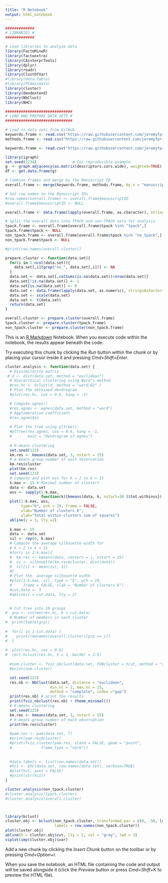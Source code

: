 ```yaml
---
title: "R Notebook"
output: html_notebook
---
```


```r
#############
# LIBRARIES #
#############

# Load libraries to analyze data
library(FactoMineR)
library(factoextra)
library(CAinterprTools)
library(dplyr)
library(readr)
library(ClustOfVar)
#library(data.table)
#library(PCAmixdata)
library(cluster)
library(dendextend)
library(NbClust)
library(BHC)

##############################
# LOAD AND PREPARE DATA SETS #
##############################

# Load in data sets from GitHub
keywords.frame <- read.csv("https://raw.githubusercontent.com/jeremyfprice/litreview/master/data/lit_review-keywords-processed.csv", header = TRUE)
methods.frame <- read.csv("https://raw.githubusercontent.com/jeremyfprice/litreview/master/data/lit_review-data_sources-survey_combined.csv", header = TRUE)

```


```r

keywords.frame <- read.csv("https://raw.githubusercontent.com/jeremyfprice/litreview/master/data/lit_review-descriptors-cors-el.csv", header = TRUE)

library(igraph)
set.seed(1234)                # for reproducible example
g  <- graph.adjacency(as.matrix(descriptors.cors.wide), weighted=TRUE)
df <- get.data.frame(g)


```


```r

# Combine frames and merge by the Manuscript ID
overall.frame <- merge(keywords.frame, methods.frame, by.x = "manuscriptID")

# Set row names to the Manuscript IDs
#row.names(overall.frame) <- overall.frame$manuscriptID
#overall.frame$manuscriptID <- NULL

overall.frame <- data.frame(lapply(overall.frame, as.character), stringsAsFactors=FALSE)

# Split the overall data into TPACK and non-TPACK sets for analysis
tpack.frame <- overall.frame[overall.frame$tpack %in% "tpack",]
tpack.frame$tpack <- NULL
non_tpack.frame <- overall.frame[overall.frame$tpack %in% "no_tpack",]
non_tpack.frame$tpack <- NULL

#print(row.names(overall.cluster))

prepare.cluster <- function(data.set){
  for(i in 1:ncol(data.set)){
    data.set[,i][grep("no_", data.set[,i])] <- NA
  }
  data.set <- data.set[,colSums(is.na(data.set))<nrow(data.set)]
  data.set[!is.na(data.set)] <- 1
  data.set[is.na(data.set)] <- 0
  data.set <- data.frame(lapply(data.set, as.numeric), stringsAsFactors=FALSE)
  data.set <- scale(data.set)
  data.set <- t(data.set)
  return(data.set)
}

overall.cluster <- prepare.cluster(overall.frame)
tpack.cluster <- prepare.cluster(tpack.frame)
non_tpack.cluster <- prepare.cluster(non_tpack.frame)

```


This is an [R Markdown](http://rmarkdown.rstudio.com) Notebook. When you execute code within the notebook, the results appear beneath the code. 

Try executing this chunk by clicking the *Run* button within the chunk or by placing your cursor inside it and pressing *Cmd+Shift+Enter*. 

```r
cluster.analysis <- function(data.set) {
  # Dissimilarity matrix
 # d <- dist(data.set, method = "euclidean")
  # Hierarchical clustering using Ward's method
  #res.hc <- hclust(d, method = "ward.D2" )
  # Plot the obtained dendrogram
  #plot(res.hc, cex = 0.6, hang = -1)

  # Compute agnes()
  #res.agnes <- agnes(data.set, method = "ward")
  # Agglomerative coefficient
  #res.agnes$ac
  
  # Plot the tree using pltree()
  #pltree(res.agnes, cex = 0.6, hang = -1,
  #       main = "Dendrogram of agnes")
  
  # K-means clustering
  set.seed(123)
  km.res <- kmeans(data.set, 3, nstart = 25)
  # k-means group number of each observation
  km.res$cluster
  plot(km.res)
  set.seed(123)
  # Compute and plot wss for k = 2 to k = 15
  k.max <- 15 # Maximal number of clusters
  data <- data.set
  wss <- sapply(1:k.max, 
                function(k){kmeans(data, k, nstart=10 )$tot.withinss})
  plot(1:k.max, wss,
       type="b", pch = 19, frame = FALSE, 
       xlab="Number of clusters K",
       ylab="Total within-clusters sum of squares")
  abline(v = 3, lty =2)
  
  k.max <- 15
  data <- data.set
  sil <- rep(0, k.max)
  # Compute the average silhouette width for 
  # k = 2 to k = 15
  #for(i in 2:k.max){
  #  km.res <- kmeans(data, centers = i, nstart = 25)
  #  ss <- silhouette(km.res$cluster, dist(data))
  #  sil[i] <- mean(ss[, 3])
  #}
  # Plot the  average silhouette width
  #plot(1:k.max, sil, type = "b", pch = 19, 
  #     frame = FALSE, xlab = "Number of clusters k")
  #cut.data <- 3
  #abline(v = cut.data, lty = 2)

  
  # Cut tree into 10 groups
#  grp <- cutree(res.hc, k = cut.data)
  # Number of members in each cluster
#  print(table(grp))
  
#  for(i in 1:cut.data) {
#    print(rownames(overall.cluster)[grp == i])
#  }
  
#  plot(res.hc, cex = 0.6)
#  rect.hclust(res.hc, k = 3, border = 2:5)
  
  #num.cluster <- fviz_nbclust(data.set, FUNcluster = hcut, method = "silhouette", k.max = 15)
  #print(num.cluster)

  set.seed(123)
  res.nb <- NbClust(data.set, distance = "euclidean",
                    min.nc = 2, max.nc = 15, 
                    method = "complete", index ="gap") 
  print(res.nb) # print the results
  print(fviz_nbclust(res.nb) + theme_minimal())
  # K-means clustering
  set.seed(123)
  km.res <- kmeans(data.set, 3, nstart = 25)
  # k-means group number of each observation
  print(km.res$cluster)
  
  #pam.res <- pam(data.set, 7)
  #print(pam.res$cluster)
  #print(fviz_cluster(pam.res, stand = FALSE, geom = "point",
  #             frame.type = "norm"))
  
  
  #data.labels <- list(row.names(data.set))
  #hc1 <- bhc(data.set, row.names(data.set), verbose=TRUE)
  #plot(hc1, axes = FALSE)
  #print(str(hc1))
}

cluster.analysis(non_tpack.cluster)
#cluster.analysis(tpack.cluster)
#cluster.analysis(overall.cluster)




```

```r
library(bclust)
cluster.obj <- bclust(non_tpack.cluster, transformed.par = c(0, -50, log(16), 0, 0, 0),
                      labels = row.names(non_tpack.cluster))
plot(cluster.obj)
abline(h = cluster.obj$cut, lty = 2, col = "gray", lwd = 3)
viplot(imp(cluster.obj)$var)
```


Add a new chunk by clicking the *Insert Chunk* button on the toolbar or by pressing *Cmd+Option+I*.

When you save the notebook, an HTML file containing the code and output will be saved alongside it (click the *Preview* button or press *Cmd+Shift+K* to preview the HTML file).
